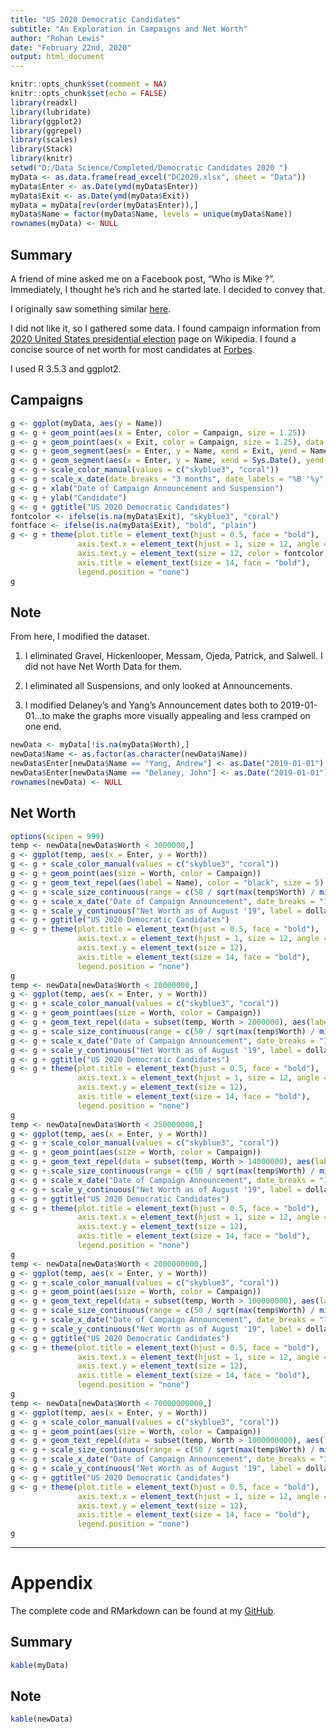 ---
title: "US 2020 Democratic Candidates"
subtitle: "An Exploration in Campaigns and Net Worth"
author: "Rohan Lewis"
date: "February 22nd, 2020"
output: html_document
---

```{r setup, include=FALSE}
knitr::opts_chunk$set(comment = NA)
knitr::opts_chunk$set(echo = FALSE)
library(readxl)
library(lubridate)
library(ggplot2)
library(ggrepel)
library(scales)
library(Stack)
library(knitr)
setwd("D:/Data Science/Completed/Democratic Candidates 2020 ")
myData <- as.data.frame(read_excel("DC2020.xlsx", sheet = "Data"))
myData$Enter <- as.Date(ymd(myData$Enter))
myData$Exit <- as.Date(ymd(myData$Exit))
myData = myData[rev(order(myData$Enter)),]
myData$Name = factor(myData$Name, levels = unique(myData$Name))
rownames(myData) <- NULL
```

## Summary

A friend of mine asked me on a Facebook post, "Who is Mike <Bloomberg> ?".  Immediately, I thought he's rich and he started late.  I decided to convey that.

I originally saw something similar [here](https://www.reddit.com/r/dataisbeautiful/comments/f4jwad/net_worth_of_us_2020_democratic_presidential/). 

I did not like it, so I gathered some data.  I found campaign information from [2020 United States presidential election](https://en.wikipedia.org/wiki/2020_United_States_presidential_election#Democratic_Party_nomination) page on Wikipedia.  I found a concise source of net worth for most candidates at [Forbes](https://www.forbes.com/sites/danalexander/2019/08/14/heres-the-net-worth-of-every-2020-presidential-candidate/).

I used R 3.5.3 and ggplot2.

## Campaigns

```{r, fig.width = 10, fig.height = 6.5}
g <- ggplot(myData, aes(y = Name))
g <- g + geom_point(aes(x = Enter, color = Campaign, size = 1.25))
g <- g + geom_point(aes(x = Exit, color = Campaign, size = 1.25), data = myData[myData$Campaign == "Suspended",])
g <- g + geom_segment(aes(x = Enter, y = Name, xend = Exit, yend = Name, color = Campaign, size = 1), data = myData[myData$Campaign == "Suspended",])
g <- g + geom_segment(aes(x = Enter, y = Name, xend = Sys.Date(), yend = Name, color = Campaign, size = 1.02), data = myData[myData$Campaign == "Remaining",])
g <- g + scale_color_manual(values = c("skyblue3", "coral"))
g <- g + scale_x_date(date_breaks = "3 months", date_labels = "%B '%y", expand = c(0, 0))
g <- g + xlab("Date of Campaign Announcement and Suspension")
g <- g + ylab("Candidate")
g <- g + ggtitle("US 2020 Democratic Candidates")
fontcolor <- ifelse(is.na(myData$Exit), "skyblue3", "coral")
fontface <- ifelse(is.na(myData$Exit), "bold", "plain")
g <- g + theme(plot.title = element_text(hjust = 0.5, face = "bold"),
               axis.text.x = element_text(hjust = 1, size = 12, angle = 45),
               axis.text.y = element_text(size = 12, color = fontcolor, face = fontface),
               axis.title = element_text(size = 14, face = "bold"),
               legend.position = "none")
g
```

## Note

From here, I modified the dataset.

1) I eliminated Gravel, Hickenlooper, Messam, Ojeda, Patrick, and Salwell. I did not have Net Worth Data for them.

2) I eliminated all Suspensions, and only looked at Announcements.

3) I modified Delaney's and Yang's Announcement dates both to 2019-01-01...to make the graphs more visually appealing and less cramped on one end.

```{r,}
newData <- myData[!is.na(myData$Worth),]
newData$Name <- as.factor(as.character(newData$Name))
newData$Enter[newData$Name == "Yang, Andrew"] <- as.Date("2019-01-01")
newData$Enter[newData$Name == "Delaney, John"] <- as.Date("2019-01-01")
rownames(newData) <- NULL
```


## Net Worth

```{r, fig.width = 10, fig.height = 6.5}
options(scipen = 999)
temp <- newData[newData$Worth < 3000000,]
g <- ggplot(temp, aes(x = Enter, y = Worth))
g <- g + scale_color_manual(values = c("skyblue3", "coral"))
g <- g + geom_point(aes(size = Worth, color = Campaign))
g <- g + geom_text_repel(aes(label = Name), color = "black", size = 5)
g <- g + scale_size_continuous(range = c(50 / sqrt(max(temp$Worth) / min(temp$Worth)), 50))
g <- g + scale_x_date("Date of Campaign Announcement", date_breaks = "1 month", date_labels = "%B '%y")
g <- g + scale_y_continuous("Net Worth as of August '19", label = dollar, limits = c(0, 3000000))
g <- g + ggtitle("US 2020 Democratic Candidates")
g <- g + theme(plot.title = element_text(hjust = 0.5, face = "bold"),
               axis.text.x = element_text(hjust = 1, size = 12, angle = 45),
               axis.text.y = element_text(size = 12),
               axis.title = element_text(size = 14, face = "bold"),
               legend.position = "none")
g
temp <- newData[newData$Worth < 20000000,]
g <- ggplot(temp, aes(x = Enter, y = Worth))
g <- g + scale_color_manual(values = c("skyblue3", "coral"))
g <- g + geom_point(aes(size = Worth, color = Campaign))
g <- g + geom_text_repel(data = subset(temp, Worth > 2000000), aes(label = Name), color = "black", size = 5)
g <- g + scale_size_continuous(range = c(50 / sqrt(max(temp$Worth) / min(temp$Worth)), 50))
g <- g + scale_x_date("Date of Campaign Announcement", date_breaks = "1 month", date_labels = "%B '%y")
g <- g + scale_y_continuous("Net Worth as of August '19", label = dollar, limits = c(0, 20000000))
g <- g + ggtitle("US 2020 Democratic Candidates")
g <- g + theme(plot.title = element_text(hjust = 0.5, face = "bold"),
               axis.text.x = element_text(hjust = 1, size = 12, angle = 45),
               axis.text.y = element_text(size = 12),
               axis.title = element_text(size = 14, face = "bold"),
               legend.position = "none")
g
temp <- newData[newData$Worth < 250000000,]
g <- ggplot(temp, aes(x = Enter, y = Worth))
g <- g + scale_color_manual(values = c("skyblue3", "coral"))
g <- g + geom_point(aes(size = Worth, color = Campaign))
g <- g + geom_text_repel(data = subset(temp, Worth > 14000000), aes(label = Name), color = "black", size = 5)
g <- g + scale_size_continuous(range = c(50 / sqrt(max(temp$Worth) / min(temp$Worth)), 50))
g <- g + scale_x_date("Date of Campaign Announcement", date_breaks = "1 month", date_labels = "%B '%y")
g <- g + scale_y_continuous("Net Worth as of August '19", label = dollar, limits = c(0, 250000000))
g <- g + ggtitle("US 2020 Democratic Candidates")
g <- g + theme(plot.title = element_text(hjust = 0.5, face = "bold"),
               axis.text.x = element_text(hjust = 1, size = 12, angle = 45),
               axis.text.y = element_text(size = 12),
               axis.title = element_text(size = 14, face = "bold"),
               legend.position = "none")
g
temp <- newData[newData$Worth < 2000000000,]
g <- ggplot(temp, aes(x = Enter, y = Worth))
g <- g + scale_color_manual(values = c("skyblue3", "coral"))
g <- g + geom_point(aes(size = Worth, color = Campaign))
g <- g + geom_text_repel(data = subset(temp, Worth > 100000000), aes(label = Name), color = "black", size = 5)
g <- g + scale_size_continuous(range = c(50 / sqrt(max(temp$Worth) / min(temp$Worth)), 50))
g <- g + scale_x_date("Date of Campaign Announcement", date_breaks = "1 month", date_labels = "%B '%y")
g <- g + scale_y_continuous("Net Worth as of August '19", label = dollar, limits = c(0, 2000000000))
g <- g + ggtitle("US 2020 Democratic Candidates")
g <- g + theme(plot.title = element_text(hjust = 0.5, face = "bold"),
               axis.text.x = element_text(hjust = 1, size = 12, angle = 45),
               axis.text.y = element_text(size = 12),
               axis.title = element_text(size = 14, face = "bold"),
               legend.position = "none")
g
temp <- newData[newData$Worth < 70000000000,]
g <- ggplot(temp, aes(x = Enter, y = Worth))
g <- g + scale_color_manual(values = c("skyblue3", "coral"))
g <- g + geom_point(aes(size = Worth, color = Campaign))
g <- g + geom_text_repel(data = subset(temp, Worth > 1000000000), aes(label = Name), color = "black", size = 5)
g <- g + scale_size_continuous(range = c(50 / sqrt(max(temp$Worth) / min(temp$Worth)), 50))
g <- g + scale_x_date("Date of Campaign Announcement", date_breaks = "1 month", date_labels = "%B '%y")
g <- g + scale_y_continuous("Net Worth as of August '19", label = dollar, limits = c(0, 70000000000))
g <- g + ggtitle("US 2020 Democratic Candidates")
g <- g + theme(plot.title = element_text(hjust = 0.5, face = "bold"),
               axis.text.x = element_text(hjust = 1, size = 12, angle = 45),
               axis.text.y = element_text(size = 12),
               axis.title = element_text(size = 14, face = "bold"),
               legend.position = "none")
g
```

***

# Appendix 
The complete code and RMarkdown can be found at my  [GitHub](https://github.com/HumanRickshaw/US-2020-Democratic-Candidates.git).


## Summary
```{r}
kable(myData)
```

## Note
```{r}
kable(newData)
```